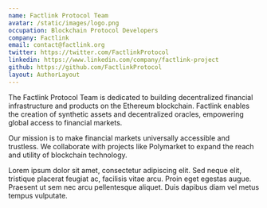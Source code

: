 ```yaml
---
name: Factlink Protocol Team
avatar: /static/images/logo.png
occupation: Blockchain Protocol Developers
company: Factlink
email: contact@factlink.org
twitter: https://twitter.com/FactlinkProtocol
linkedin: https://www.linkedin.com/company/factlink-project
github: https://github.com/FactlinkProtocol
layout: AuthorLayout
---
```


The Factlink Protocol Team is dedicated to building decentralized financial infrastructure and products on the Ethereum blockchain. Factlink enables the creation of synthetic assets and decentralized oracles, empowering global access to financial markets.

Our mission is to make financial markets universally accessible and trustless. We collaborate with projects like Polymarket to expand the reach and utility of blockchain technology.

Lorem ipsum dolor sit amet, consectetur adipiscing elit. Sed neque elit, tristique placerat feugiat ac, facilisis vitae arcu. Proin eget egestas augue. Praesent ut sem nec arcu pellentesque aliquet. Duis dapibus diam vel metus tempus vulputate.
